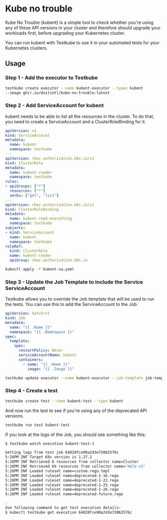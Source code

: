 
# Kube no trouble

<LegacyWarning />

Kube No Trouble (kubent) is a simple tool to check whether you're using any of these API versions in your cluster and therefore should upgrade your workloads first, before upgrading your Kubernetes cluster.

You can run kubent with Testkube to use it in your automated tests for your Kubernetes clusters.

## Usage

### Step 1 - Add the executor to Testkube

```sh
testkube create executor --name kubent-executor --types kubent
--image ghcr.io/doitintl/kube-no-trouble:latest
```

### Step 2 - Add ServiceAccount for kubent

kubent needs to be able to list all the resources in the cluster. To do that, you need to create a ServiceAccount and a ClusterRoleBinding for it.

```yaml title="kubent-sa.yaml"
apiVersion: v1
kind: ServiceAccount
metadata:
  name: kubent
  namespace: testkube
---
apiVersion: rbac.authorization.k8s.io/v1
kind: ClusterRole
metadata:
  name: kubent-reader
  namespace: testkube
rules:
- apiGroups: ["*"]
  resources: ["*"]
  verbs: ["get", "list"]
---
apiVersion: rbac.authorization.k8s.io/v1
kind: ClusterRoleBinding
metadata:
  name: kubent-read-everything
  namespace: testkube
subjects:
- kind: ServiceAccount
  name: kubent
  namespace: testkube
roleRef:
  kind: ClusterRole
  name: kubent-reader
  apiGroup: rbac.authorization.k8s.io
```

```sh
kubectl apply -f kubent-sa.yaml
```

### Step 3 - Update the Job Template to include the Service ServiceAccount

Testkube allows you to override the Job template that will be used to run the tests. You can use this to add the ServiceAccount to the Job.

```yaml title="job-template.yaml"
apiVersion: batch/v1
kind: Job
metadata: 
  name: "{{ .Name }}"
  namespace: "{{ .Namespace }}"
spec:
  template:
    spec:
      restartPolicy: Never
      serviceAccountName: kubent
      containers:
        - name: "{{ .Name }}"
          image: "{{ .Image }}"
```

```sh
testkube update executor --name kubent-executor --job-template job-template.yaml
```

### Step 4 - Create a test

```sh 
testkube create test --name kubent-test --type kubent
```

And now run the test to see if you're using any of the deprecated API versions.

```sh
testkube run test kubent-test
```

If you look at the logs of the Job, you should see something like this:

```sh
$ testkube watch execution kubent-test-1

Getting logs from test job 64820fce90a243e72062576c
5:28PM INF Target K8s version is 1.27.1
5:28PM INF Retrieved 6 resources from collector name=Cluster
5:28PM INF Retrieved 69 resources from collector name="Helm v3"
5:28PM INF Loaded ruleset name=custom.rego.tmpl
5:28PM INF Loaded ruleset name=deprecated-1-16.rego
5:28PM INF Loaded ruleset name=deprecated-1-22.rego
5:28PM INF Loaded ruleset name=deprecated-1-25.rego
5:28PM INF Loaded ruleset name=deprecated-1-26.rego
5:28PM INF Loaded ruleset name=deprecated-future.rego

.
Use following command to get test execution details:
$ kubectl testkube get execution 64820fce90a243e72062576c
```